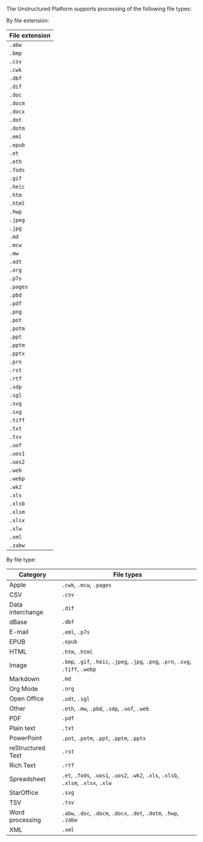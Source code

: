 The Unstructured Platform supports processing of the following file types:

By file extension:

| File extension |
| --- |
| `.abw` |
| `.bmp` |
| `.csv` |
| `.cwk` |
| `.dbf` |
| `.dif` |
| `.doc` |
| `.docm` |
| `.docx` |
| `.dot` |
| `.dotm` |
| `.eml` |
| `.epub` |
| `.et` |
| `.eth` |
| `.fods` |
| `.gif` |
| `.heic` |
| `.htm` | 
| `.html` |
| `.hwp` |
| `.jpeg` |
| `.jpg` |
| `.md` |
| `.mcw` |
| `.mw` |
| `.odt` |
| `.org` |
| `.p7s` |
| `.pages` |
| `.pbd` |
| `.pdf` |
| `.png` |
| `.pot` |
| `.potm` |
| `.ppt` |
| `.pptm` |
| `.pptx` |
| `.prn` |
| `.rst` |
| `.rtf` |
| `.sdp` |
| `.sgl` |
| `.svg` |
| `.sxg` |
| `.tiff` |
| `.txt` |
| `.tsv` |
| `.uof` |
| `.uos1` |
| `.uos2` |
| `.web` |
| `.webp` |
| `.wk2` |
| `.xls` |
| `.xlsb` |
| `.xlsm` |
| `.xlsx` |
| `.xlw` |
| `.xml` |
| `.zabw` |

By file type:

| Category | File types |
| --- | --- |
| Apple | `.cwk`, `.mcw`, `.pages`
| CSV | `.csv` |
| Data interchange | `.dif` |
| dBase | `.dbf` |
| E-mail | `.eml`, `.p7s` |
| EPUB | `.epub` |
| HTML | `.htm`, `.html` |
| Image | `.bmp`, `.gif`, `.heic`, `.jpeg`, `.jpg`, `.png`, `.prn`, `.svg`, `.tiff`, `.webp` |
| Markdown | `.md` |
| Org Mode | `.org` |
| Open Office | `.odt`, `.sgl` |
| Other | `.eth`, `.mw`, `.pbd`, `.sdp`, `.uof`, `.web` |
| PDF | `.pdf` |
| Plain text | `.txt` |
| PowerPoint | `.pot`, `.potm`, `.ppt`, `.pptm`, `.pptx` |
| reStructured Text | `.rst` |
| Rich Text | `.rtf` |
| Spreadsheet | `.et`, `.fods`, `.uos1`, `.uos2`, `.wk2`, `.xls`, `.xlsb`, `.xlsm`, `.xlsx`, `.xlw` |
| StarOffice | `.sxg` |
| TSV | `.tsv` |
| Word processing | `.abw`, `.doc`, `.docm`, `.docx`, `.dot`, `.dotm`, `.hwp`, `.zabw` |
| XML | `.xml` |
